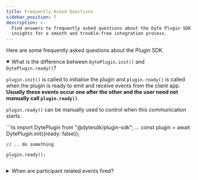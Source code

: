 ```yaml
---
title: Frequently Asked Questions
sidebar_position: 7
description: >-
  Find answers to frequently asked questions about the Dyte Plugin SDK. Get
  insights for a smooth and trouble-free integration process.
---
```


Here are some frequently asked questions about the Plugin SDK.

<details open>
    <summary>
        What is the difference between <code>DytePlugin.init()</code> and <code>DytePlugin.ready()</code>?
    </summary>
    <p>
        <code>plugin.init()</code> is called to initialise the plugin and <code>plugin.ready()</code> is called when the plugin is ready to emit and receive events from the client app. <b>Usually these events occur one after the other and the user need not manually call <code>plugin.ready()</code></b>.  
    </p>
    <p>
        <code>plugin.ready()</code> can be manually used to control when this communication starts.
    </p>
    ```ts
    import DytePlugin from "@dytesdk/plugin-sdk";
    ...
    const plugin = await DytePlugin.init({ready: false});

    // .. do something

    plugin.ready();
    ```

</details>

<details>
    <summary>
       When are participant related events fired?
    </summary>
    <p>
        Peer events like <code>peerLeft</code> and <code>peerJoined</code> are only fired for when another participant leaves/joins the meeting, not for the current user. 
    </p>
    <p>These events can be called like so.</p>
    
    ```ts
    import DytePlugin from "@dytesdk/plugin-sdk";
    ...
    const plugin = await DytePlugin.init();

    plugin.on('peerJoined', (peer) => {
        console.log(peer);
    });

    plugin.on('peerLeft', (peer) => {
        console.log(peer);
    });
    ```

</details>

<head>
  <title>Plugin SDK Frequently Asked Questions</title>
  <meta
    name="description"
    content="Find answers to frequently asked questions about the Dyte Plugin SDK. Get insights for a smooth and trouble-free integration process."
  />
</head>

